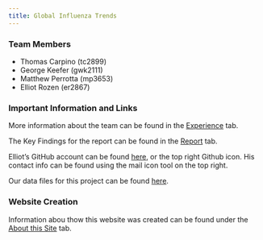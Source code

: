 ```yaml
---
title: Global Influenza Trends 
---
```


### Team Members
  * Thomas Carpino (tc2899)
  * George Keefer (gwk2111)
  * Matthew Perrotta (mp3653)
  * Elliot Rozen (er2867)

### Important Information and Links 

More information about the team can be found in the [Experience](Experience.html) tab. 

The Key Findings for the report can be found in the [Report](report.html) tab.

Elliot's GitHub account can be found [here](https://github.com/er2867), or the top right Github icon. His contact info can be found using the mail icon tool on the top right. 

Our data files for this project can be found [here](https://drive.google.com/drive/folders/1FcazPStI8FsAdQDWsujyn_jsFByolMC0?usp=sharing).

### Website Creation 

Information abou thow this website was created can be found under the [About this Site](about.html) tab. 